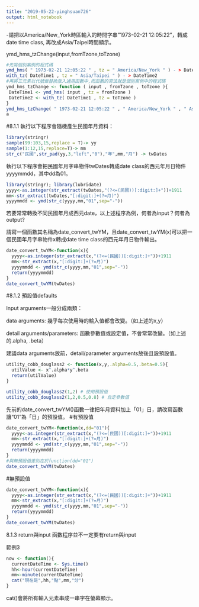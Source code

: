 ```yaml
---
title: "2019-05-22-yinghsuan726"
output: html_notebook
---
```


-請把以America/New_York時區輸入的時間字串"1973-02-21 12:05:22"，轉成date time class, 再改成Asia/Taipei時間顯示。

ymd_hms_tzChange(input,fromTzone,toTzone)

```r
#先寫個別案例的程式碼
ymd_hms( " 1973-02-21 12:05:22 " , tz = " America/New_York " ) - > DateTime1
with_tz( DateTime1 , tz = " Asia/Taipei " ) - > DateTime2
#再將三元素以代號做替換放入通用函數中,而函數的寫法就是個別案例中的程式碼
ymd_hms_tzChange <- function ( input , fromTzone , toTzone ){
 DateTime1 <- ymd_hms( input , tz = fromTzone )
 DateTime2 <- with_tz( DateTime1 , tz = toTzone )
}
ymd_hms_tzChange( " 1973-02-21 12:05:22 " , " America/New_York " , " Asia/Taipei " ) - > a
a
```
#8.1.1
執行以下程序會隨機產生民國年月資料：
```r
library(stringr)
sample(99:103,15,replace = T)-> yy
sample(1:12,15,replace=T)-> mm
str_c("民國",str_pad(yy,3,"left","0"),"年",mm,"月") -> twDates
```
執行以下程序會把民國年月字串物件twDates轉成date class的西元年月日物件yyyymmdd，其中dd為01。
```r
library(stringr); library(lubridate)
yyyy<-as.integer(str_extract(twDates,"(?<=(民國))[:digit:]+"))+1911
mm<-str_extract(twDates,"[:digit:]+(?=月)")
yyyymmdd <- ymd(str_c(yyyy,mm,"01",sep="-"))
```
若要常常轉換不同民國年月成西元date，以上述程序為例，何者為input？何者為output?

請寫一個函數其名稱為date_convert_twYM，且date_convert_twYM(x)可以把一個民國年月字串物件x轉成date time class的西元年月日物件輸出。
```r
date_convert_twYM<-function(x){
  yyyy<-as.integer(str_extract(x,"(?<=(民國))[:digit:]+"))+1911
  mm<-str_extract(x,"[:digit:]+(?=月)")
  yyyymmdd <- ymd(str_c(yyyy,mm,"01",sep="-"))
  return(yyyymmdd)
}
date_convert_twYM(twDates)
```
#8.1.2 預設值defaults

Input arguments一般分成兩類：

data arguments: 幾乎每次使用時的輸入值都會改變。（如上述的x,y）

detail arguments/parameters: 函數參數值或設定值，不會常常改變。（如上述的.alpha, .beta）

建議data arguments放前，detail/parameter arguments放後且設預設值。


```r
utility_cobb_douglass2 <- function(x,y,.alpha=0.5,.beta=0.5){
  utilValue <- x^.alpha*y^.beta
  return(utilValue)
}
```

```r
utility_cobb_douglass2(1,2) # 使用預設值
utility_cobb_douglass2(1,2,0.5,0.8) # 自定參數值
```
先前的date_convert_twYM()函數一律把年月資料加上「01」日，請改寫函數讓“01”為「日」的預設值。
#有預設值
```r
date_convert_twYM<-function(x,dd="01"){
  yyyy<-as.integer(str_extract(x,"(?<=(民國))[:digit:]+"))+1911
  mm<-str_extract(x,"[:digit:]+(?=月)")
  yyyymmdd <- ymd(str_c(yyyy,mm,"01",sep="-"))
  return(yyyymmdd)
}
#與無預設值差別在於function(dd="01")
date_convert_twYM(twDates)
```
#無預設值
```r
date_convert_twYM<-function(x){
  yyyy<-as.integer(str_extract(x,"(?<=(民國))[:digit:]+"))+1911
  mm<-str_extract(x,"[:digit:]+(?=月)")
  yyyymmdd <- ymd(str_c(yyyy,mm,"01",sep="-"))
  return(yyyymmdd)
}
date_convert_twYM(twDates)
```

8.1.3 return與input
函數程序並不一定要有return與input

範例3
```r
now <- function(){
  currentDateTime <- Sys.time()
  hh<-hour(currentDateTime)
  mm<-minute(currentDateTime)
  cat("現在是",hh,"點",mm,"分")
}
```
cat()會將所有輸入元素串成一串字在螢幕顯示。






